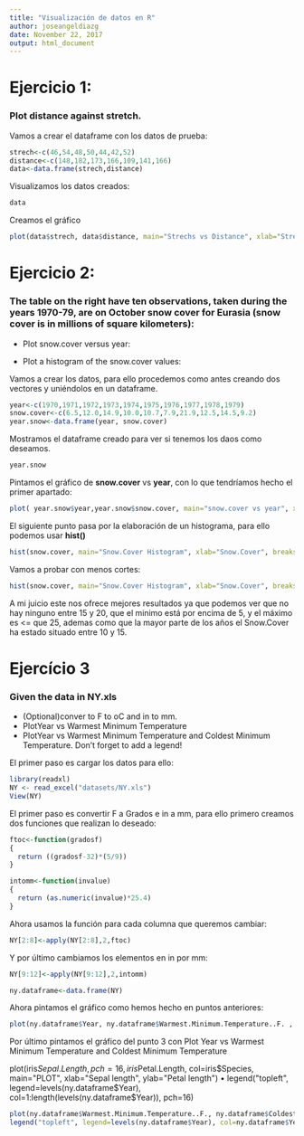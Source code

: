 ```yaml
---
title: "Visualización de datos en R"
author: joseangeldiazg
date: November 22, 2017
output: html_document
---
```


# Ejercicio 1:

### Plot distance against stretch. 

Vamos a crear el dataframe con los datos de prueba:

```r
strech<-c(46,54,48,50,44,42,52)
distance<-c(148,182,173,166,109,141,166)
data<-data.frame(strech,distance)
```

Visualizamos los datos creados:

```r
data
```

Creamos el gráfico 

```r
plot(data$strech, data$distance, main="Strechs vs Distance", xlab="Strech", ylab="Distance")
```


# Ejercicio 2:

### The table on the right have ten observations, taken during the years 1970-79, are on October snow cover for Eurasia (snow cover is in millions of square kilometers):
 
* Plot snow.cover versus year:

* Plot a histogram of the snow.cover values:


Vamos a crear los datos, para ello procedemos como antes creando dos vectores y uniéndolos en un dataframe. 


```r
year<-c(1970,1971,1972,1973,1974,1975,1976,1977,1978,1979)
snow.cover<-c(6.5,12.0,14.9,10.0,10.7,7.9,21.9,12.5,14.5,9.2)
year.snow<-data.frame(year, snow.cover)
```

Mostramos el dataframe creado para ver si tenemos los daos como deseamos.

```r
year.snow
```


Pintamos el gráfico de **snow.cover** vs **year**, con lo que tendríamos hecho el primer apartado:

```r
plot( year.snow$year,year.snow$snow.cover, main="snow.cover vs year", xlab="year", ylab="snow.cover" )
```

El siguiente punto pasa por la elaboración de un histograma, para ello podemos usar **hist()**

```r
hist(snow.cover, main="Snow.Cover Histogram", xlab="Snow.Cover", breaks=10)
```

Vamos a probar con menos cortes:

```r
hist(snow.cover, main="Snow.Cover Histogram", xlab="Snow.Cover", breaks=5)
```

A mi juicio este nos ofrece mejores resultados ya que podemos ver que no hay ninguno entre 15 y 20, que el minimo está por encima de 5, y el máximo es <= que 25, ademas como que la mayor parte de los años el Snow.Cover ha estado situado entre 10 y 15.

# Ejercício 3

### Given the data in NY.xls
* (Optional)conver to F to oC and in to mm.
* PlotYear vs Warmest Minimum Temperature
* PlotYear vs Warmest Minimum Temperature and Coldest Minimum Temperature. Don’t forget to add a legend!

El primer paso es cargar los datos para ello:

```r
library(readxl)
NY <- read_excel("datasets/NY.xls")
View(NY)
```

El primer paso es convertir F a Grados e in a mm, para ello primero creamos dos funciones que realizan lo deseado:


```r
ftoc<-function(gradosf)
{
  return ((gradosf-32)*(5/9))
}

intomm<-function(invalue)
{
  return (as.numeric(invalue)*25.4)
}
```


Ahora usamos la función para cada columna que queremos cambiar:

```r
NY[2:8]<-apply(NY[2:8],2,ftoc)
```

Y por último cambiamos los elementos en in por mm:


```r
NY[9:12]<-apply(NY[9:12],2,intomm)

ny.dataframe<-data.frame(NY)
```


Ahora pintamos el gráfico como hemos hecho en puntos anteriores:


```r
plot(ny.dataframe$Year, ny.dataframe$Warmest.Minimum.Temperature..F. , main="Warmest.Minimum.Temperature vs year", xlab="year", ylab="Warmest.Minimum.Temperature C" )
```

Por último pintamos el gráfico del punto 3 con Plot Year vs Warmest Minimum Temperature and Coldest Minimum Temperature

 plot(iris$Sepal.Length, pch=16, iris$Petal.Length, col=iris$Species, main="PLOT", xlab="Sepal length", ylab="Petal length")
• legend("topleft", legend=levels(ny.dataframe$Year), col=1:length(levels(ny.dataframe$Year)), pch=16)

```r
plot(ny.dataframe$Warmest.Minimum.Temperature..F., ny.dataframe$Coldest.Minimum.Temperature..F. , col=ny.dataframe$Year, main="Warmest.Minimum.Temperature vs Coldest.Minimum.Temperature", xlab="Warmest.Minimun.T", ylab = "Coldest.Minimum.T") 
legend("topleft", legend=levels(ny.dataframe$Year), col=ny.dataframe$Year)
```

